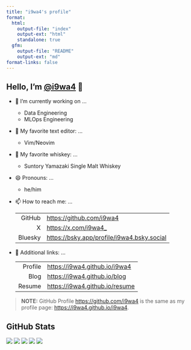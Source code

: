 ```yaml
---
title: "i9wa4's profile"
format:
  html:
    output-file: "index"
    output-ext: "html"
    standalone: true
  gfm:
    output-file: "README"
    output-ext: "md"
format-links: false
---
```


<!--
**i9wa4/i9wa4** is a ✨ _special_ ✨ repository because its `README.md` (this file) appears on your GitHub profile.

Here are some ideas to get you started:

- 🔭 I'm currently working on ...
- 🌱 I'm currently learning ...
- 👯 I'm looking to collaborate on ...
- 🤔 I'm looking for help with ...
- 💬 Ask me about ...
- 📫 How to reach me: ...
- 😄 Pronouns: ...
- ⚡ Fun fact: ...
-->

## Hello, I'm [@i9wa4](https://github.com/i9wa4) 👋

- 🔭 I'm currently working on ...
    - Data Engineering
    - MLOps Engineering
- 📝 My favorite text editor: ...
    - Vim/Neovim
- 🍺 My favorite whiskey: ...
    - Suntory Yamazaki Single Malt Whiskey
- 😄 Pronouns: ...
    - he/him
- 📫 How to reach me: ...

    |         |                                              |
    | ---:    | :---                                         |
    | GitHub  | <https://github.com/i9wa4>                   |
    | X       | <https://x.com/i9wa4_>                       |
    | Bluesky | <https://bsky.app/profile/i9wa4.bsky.social> |

- 🔗 Additional links: ...

    |         |                                  |
    | ---:    | :---                             |
    | Profile | <https://i9wa4.github.io/i9wa4>  |
    | Blog    | <https://i9wa4.github.io/blog>   |
    | Resume  | <https://i9wa4.github.io/resume> |

    <!-- | Slides  | <https://i9wa4.github.io/slides> | -->

> **NOTE:**
> GitHub Profile <https://github.com/i9wa4> is the same as my profile page: <https://i9wa4.github.io/i9wa4>.

## GitHub Stats

[![](https://raw.githubusercontent.com/i9wa4/i9wa4/main/profile-summary-card-output/github/0-profile-details.svg)](https://github.com/vn7n24fzkq/github-profile-summary-cards)
[![](https://raw.githubusercontent.com/i9wa4/i9wa4/main/profile-summary-card-output/github/1-repos-per-language.svg)](https://github.com/vn7n24fzkq/github-profile-summary-cards) [![](https://raw.githubusercontent.com/i9wa4/i9wa4/main/profile-summary-card-output/github/2-most-commit-language.svg)](https://github.com/vn7n24fzkq/github-profile-summary-cards)
[![](https://raw.githubusercontent.com/i9wa4/i9wa4/main/profile-summary-card-output/github/3-stats.svg)](https://github.com/vn7n24fzkq/github-profile-summary-cards) [![](https://raw.githubusercontent.com/i9wa4/i9wa4/main/profile-summary-card-output/github/4-productive-time.svg)](https://github.com/vn7n24fzkq/github-profile-summary-cards)
